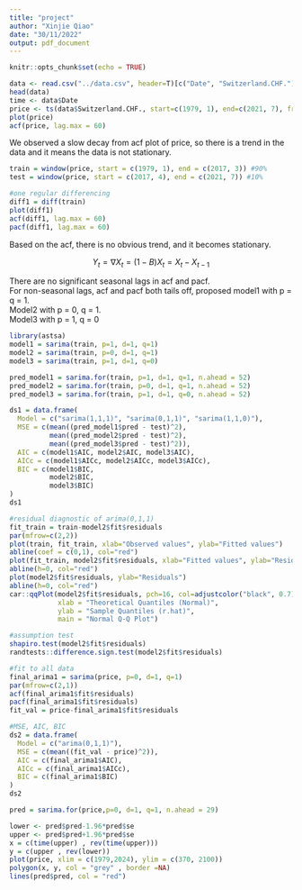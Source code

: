 ```yaml
---
title: "project"
author: "Xinjie Qiao"
date: "30/11/2022"
output: pdf_document
---
```


```r
knitr::opts_chunk$set(echo = TRUE)
```

```r
data <- read.csv("../data.csv", header=T)[c("Date", "Switzerland.CHF.")]
head(data)
time <- data$Date
price <- ts(data$Switzerland.CHF., start=c(1979, 1), end=c(2021, 7), frequency=12)
plot(price)
acf(price, lag.max = 60)
```

We observed a slow decay from acf plot of price, so there is a trend in the data and it means the data is not stationary.\

```r
train = window(price, start = c(1979, 1), end = c(2017, 3)) #90%
test = window(price, start = c(2017, 4), end = c(2021, 7)) #10%
```

```r
#one regular differencing
diff1 = diff(train)
plot(diff1)
acf(diff1, lag.max = 60)
pacf(diff1, lag.max = 60)
```

Based on the acf, there is no obvious trend, and it becomes stationary.\

$$
Y_t = \nabla X_t = (1-B)X_t = X_t - X_{t-1}
$$

There are no significant seasonal lags in acf and pacf.\
For non-seasonal lags, acf and pacf both tails off, proposed model1 with p = q = 1.\
Model2 with p = 0, q = 1.\
Model3 with p = 1, q = 0


```r
library(astsa)
model1 = sarima(train, p=1, d=1, q=1)
model2 = sarima(train, p=0, d=1, q=1)
model3 = sarima(train, p=1, d=1, q=0)
```


```r
pred_model1 = sarima.for(train, p=1, d=1, q=1, n.ahead = 52)
pred_model2 = sarima.for(train, p=0, d=1, q=1, n.ahead = 52)
pred_model3 = sarima.for(train, p=1, d=1, q=0, n.ahead = 52)

ds1 = data.frame(
  Model = c("sarima(1,1,1)", "sarima(0,1,1)", "sarima(1,1,0)"),
  MSE = c(mean((pred_model1$pred - test)^2),
          mean((pred_model2$pred - test)^2),
          mean((pred_model3$pred - test)^2)),
  AIC = c(model1$AIC, model2$AIC, model3$AIC),
  AICc = c(model1$AICc, model2$AICc, model3$AICc),
  BIC = c(model1$BIC,
          model2$BIC,
          model3$BIC)
)
ds1

#residual diagnostic of arima(0,1,1)
fit_train = train-model2$fit$residuals
par(mfrow=c(2,2))
plot(train, fit_train, xlab="Observed values", ylab="Fitted values")
abline(coef = c(0,1), col="red")
plot(fit_train, model2$fit$residuals, xlab="Fitted values", ylab="Residuals")
abline(h=0, col="red")
plot(model2$fit$residuals, ylab="Residuals")
abline(h=0, col="red")
car::qqPlot(model2$fit$residuals, pch=16, col=adjustcolor("black", 0.7),
            xlab = "Theoretical Quantiles (Normal)",
            ylab = "Sample Quantiles (r.hat)",
            main = "Normal Q-Q Plot")

#assumption test
shapiro.test(model2$fit$residuals)
randtests::difference.sign.test(model2$fit$residuals)
```

```r
#fit to all data
final_arima1 = sarima(price, p=0, d=1, q=1)
par(mfrow=c(2,1))
acf(final_arima1$fit$residuals)
pacf(final_arima1$fit$residuals)
fit_val = price-final_arima1$fit$residuals

#MSE, AIC, BIC
ds2 = data.frame(
  Model = c("arima(0,1,1)"),
  MSE = c(mean((fit_val - price)^2)),
  AIC = c(final_arima1$AIC),
  AICc = c(final_arima1$AICc),
  BIC = c(final_arima1$BIC)
)
ds2
```



```r
pred = sarima.for(price,p=0, d=1, q=1, n.ahead = 29)

lower <- pred$pred-1.96*pred$se
upper <- pred$pred+1.96*pred$se
x = c(time(upper) , rev(time(upper)))
y = c(upper , rev(lower))
plot(price, xlim = c(1979,2024), ylim = c(370, 2100))
polygon(x, y, col = "grey" , border =NA)
lines(pred$pred, col = "red")
```

